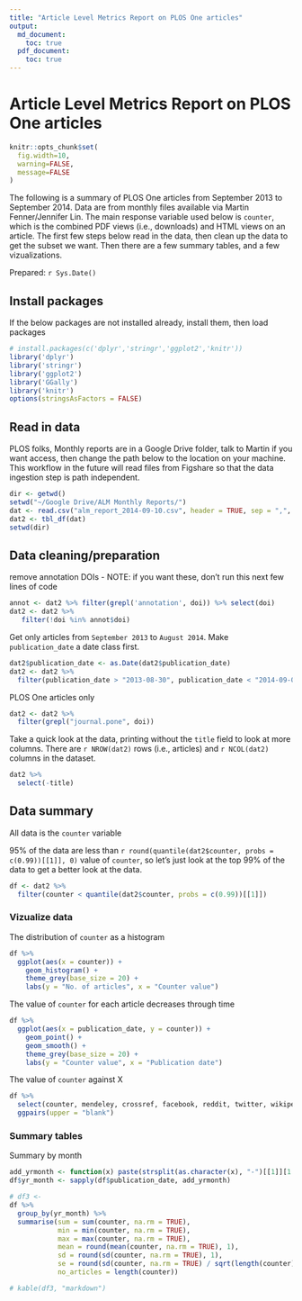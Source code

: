 ```yaml
---
title: "Article Level Metrics Report on PLOS One articles"
output: 
  md_document:
    toc: true
  pdf_document:
    toc: true
---
```


Article Level Metrics Report on PLOS One articles
========================================================

```r
knitr::opts_chunk$set(
  fig.width=10,
  warning=FALSE,
  message=FALSE
)
```

The following is a summary of PLOS One articles from September 2013 to September 2014. Data are from monthly files available via Martin Fenner/Jennifer Lin. The main response variable used below is `counter`, which is the combined PDF views (i.e., downloads) and HTML views on an article. The first few steps below read in the data, then clean up the data to get the subset we want. Then there are a few summary tables, and a few vizualizations. 

Prepared: `r Sys.Date()`

## Install packages 

If the below packages are not installed already, install them, then load packages

```r
# install.packages(c('dplyr','stringr','ggplot2','knitr'))
library('dplyr')
library('stringr')
library('ggplot2')
library('GGally')
library('knitr')
options(stringsAsFactors = FALSE)
```

## Read in data

PLOS folks, Monthly reports are in a Google Drive folder, talk to Martin if you want access, then change the path below to the location on your machine. This workflow in the future will read files from Figshare so that the data ingestion step is path independent. 

```r
dir <- getwd()
setwd("~/Google Drive/ALM Monthly Reports/")
dat <- read.csv("alm_report_2014-09-10.csv", header = TRUE, sep = ",", stringsAsFactors=FALSE)
dat2 <- tbl_df(dat)
setwd(dir)
```

## Data cleaning/preparation

remove annotation DOIs - NOTE: if you want these, don't run this next few lines of code

```r
annot <- dat2 %>% filter(grepl('annotation', doi)) %>% select(doi)
dat2 <- dat2 %>% 
   filter(!doi %in% annot$doi)
```

Get only articles from `September 2013` to `August 2014`. Make `publication_date` a date class first.

```r
dat2$publication_date <- as.Date(dat2$publication_date)
dat2 <- dat2 %>%
  filter(publication_date > "2013-08-30", publication_date < "2014-09-01")
```

PLOS One articles only

```r
dat2 <- dat2 %>%
  filter(grepl("journal.pone", doi))
```

Take a quick look at the data, printing without the `title` field to look at more columns. There are `r NROW(dat2)` rows (i.e., articles) and `r NCOL(dat2)` columns in the dataset.

```r
dat2 %>%
  select(-title)
```


## Data summary

All data is the `counter` variable

95% of the data are less than `r round(quantile(dat2$counter, probs = c(0.99))[[1]], 0)` value of `counter`, so let's just look at the top 99% of the data to get a better look at the data.

```r
df <- dat2 %>%
  filter(counter < quantile(dat2$counter, probs = c(0.99))[[1]])
```

### Vizualize data

The distribution of `counter` as a histogram

```r
df %>%
  ggplot(aes(x = counter)) +
    geom_histogram() +
    theme_grey(base_size = 20) +
    labs(y = "No. of articles", x = "Counter value")
```

The value of `counter` for each article decreases through time

```r
df %>%
  ggplot(aes(x = publication_date, y = counter)) +
    geom_point() +
    geom_smooth() +
    theme_grey(base_size = 20) +
    labs(y = "Counter value", x = "Publication date")
```

The value of `counter` against X

```r
df %>%
  select(counter, mendeley, crossref, facebook, reddit, twitter, wikipedia) %>%
  ggpairs(upper = "blank")
```

### Summary tables

Summary by month

```r
add_yrmonth <- function(x) paste(strsplit(as.character(x), "-")[[1]][1:2], collapse = "-")
df$yr_month <- sapply(df$publication_date, add_yrmonth)

# df3 <- 
df %>%
  group_by(yr_month) %>%
  summarise(sum = sum(counter, na.rm = TRUE),
            min = min(counter, na.rm = TRUE), 
            max = max(counter, na.rm = TRUE), 
            mean = round(mean(counter, na.rm = TRUE), 1), 
            sd = round(sd(counter, na.rm = TRUE), 1),
            se = round(sd(counter, na.rm = TRUE) / sqrt(length(counter)), 1),
            no_articles = length(counter))

# kable(df3, "markdown")
```

